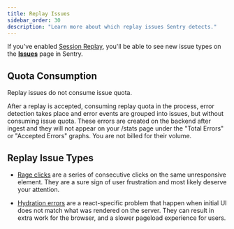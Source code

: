 ```yaml
---
title: Replay Issues
sidebar_order: 30
description: "Learn more about which replay issues Sentry detects."
---
```


If you've enabled [Session Replay](/product/explore/session-replay/), you'll be able to see new issue types on the [**Issues**](https://sentry.io/orgredirect/organizations/:orgslug/issues/) page in Sentry.

## Quota Consumption

<Note>
Replay issues do not consume issue quota.
</Note>

After a replay is accepted, consuming replay quota in the process, error detection takes place and error events are grouped into issues, but without consuming issue quota. These errors are created on the backend after ingest and they will not appear on your /stats page under the "Total Errors" or "Accepted Errors" graphs. You are not billed for their volume.

## Replay Issue Types

- [Rage clicks](/product/issues/issue-details/replay-issues/rage-clicks/) are a series of consecutive clicks on the same unresponsive element. They are a sure sign of user frustration and most likely deserve your attention.

- [Hydration errors](/product/issues/issue-details/replay-issues/hydration-error/) are a react-specific problem that happen when initial UI does not match what was rendered on the server. They can result in extra work for the browser, and a slower pageload experience for users.
